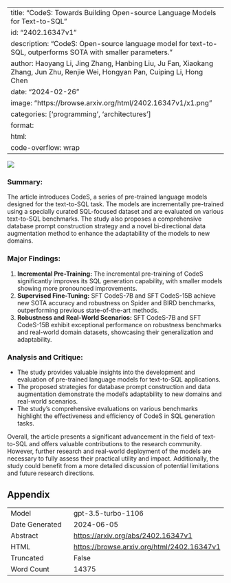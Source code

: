 
---
title: "CodeS: Towards Building Open-source Language Models for Text-to-SQL"
id: "2402.16347v1"
description: "CodeS: Open-source language model for text-to-SQL, outperforms SOTA with smaller parameters."
author: Haoyang Li, Jing Zhang, Hanbing Liu, Ju Fan, Xiaokang Zhang, Jun Zhu, Renjie Wei, Hongyan Pan, Cuiping Li, Hong Chen
date: "2024-02-26"
image: "https://browse.arxiv.org/html/2402.16347v1/x1.png"
categories: ['programming', 'architectures']
format:
  html:
    code-overflow: wrap
---

![](https://browse.arxiv.org/html/2402.16347v1/x1.png)

### **Summary:**
The article introduces CodeS, a series of pre-trained language models designed for the text-to-SQL task. The models are incrementally pre-trained using a specially curated SQL-focused dataset and are evaluated on various text-to-SQL benchmarks. The study also proposes a comprehensive database prompt construction strategy and a novel bi-directional data augmentation method to enhance the adaptability of the models to new domains.

### **Major Findings:**
1. **Incremental Pre-Training:** The incremental pre-training of CodeS significantly improves its SQL generation capability, with smaller models showing more pronounced improvements.
2. **Supervised Fine-Tuning:** SFT CodeS-7B and SFT CodeS-15B achieve new SOTA accuracy and robustness on Spider and BIRD benchmarks, outperforming previous state-of-the-art methods.
3. **Robustness and Real-World Scenarios:** SFT CodeS-7B and SFT CodeS-15B exhibit exceptional performance on robustness benchmarks and real-world domain datasets, showcasing their generalization and adaptability.

### **Analysis and Critique:**
- The study provides valuable insights into the development and evaluation of pre-trained language models for text-to-SQL applications.
- The proposed strategies for database prompt construction and data augmentation demonstrate the model's adaptability to new domains and real-world scenarios.
- The study's comprehensive evaluations on various benchmarks highlight the effectiveness and efficiency of CodeS in SQL generation tasks.

Overall, the article presents a significant advancement in the field of text-to-SQL and offers valuable contributions to the research community. However, further research and real-world deployment of the models are necessary to fully assess their practical utility and impact. Additionally, the study could benefit from a more detailed discussion of potential limitations and future research directions.

## Appendix

|          |          |
|----------|----------|
| Model     | gpt-3.5-turbo-1106       |
| Date Generated     | 2024-06-05       |
| Abstract | [https://arxiv.org/abs/2402.16347v1](https://arxiv.org/abs/2402.16347v1)        |
| HTML     | [https://browse.arxiv.org/html/2402.16347v1](https://browse.arxiv.org/html/2402.16347v1)       |
| Truncated       | False       |
| Word Count       | 14375       |